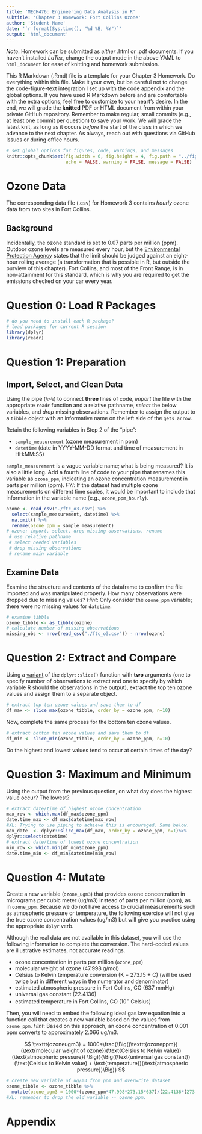 ```yaml
---
title: 'MECH476: Engineering Data Analysis in R'
subtitle: 'Chapter 3 Homework: Fort Collins Ozone' 
author: 'Student Name'
date: '`r format(Sys.time(), "%d %B, %Y")`'
output: 'html_document'
---
```


*Note*: Homework can be submitted as *either* .html or .pdf documents.
If you haven't installed $LaTex$, change the output mode in the above
YAML to `html_document` for ease of knitting and homework submission. 

This R Markdown (.Rmd) file is a template for your Chapter 3 Homework. Do 
everything within this file. Make it your own, but be careful not to change
the code-figure-text integration I set up with the code appendix and the 
global options. If you have used R Markdown before and are comfortable with the
extra options, feel free to customize to your heart's desire. In the end,
we will grade the **knitted** PDF or HTML document from within your private
GitHub repository. Remember to make regular, small commits (e.g., at least one
commit per question) to save your work. We will grade the latest knit, as long
as it occurs *before* the start of the class in which we advance to the next
chapter. As always, reach out with questions via GitHub Issues or during
office hours.

```r
# set global options for figures, code, warnings, and messages
knitr::opts_chunk$set(fig.width = 6, fig.height = 4, fig.path = "../figs/",
                      echo = FALSE, warning = FALSE, message = FALSE)
```

# Ozone Data

The corresponding data file (.csv) for Homework 3 contains *hourly* ozone data
from two sites in Fort Collins. 

## Background

Incidentally, the ozone standard is set to 0.07 parts per million (ppm).
Outdoor ozone levels are measured every hour, but the [Environmental Protection Agency](https://www.epa.gov/criteria-air-pollutants/naaqs-table) states that
the limit should be judged against an eight-hour rolling average (a
transformation that is possible in R, but outside the purview of this chapter).
Fort Collins, and most of the Front Range, is in non-attainment for this
standard, which is why you are required to get the emissions checked on your
car every year.

# Question 0: Load R Packages

```r
# do you need to install each R package?
# load packages for current R session
library(dplyr)
library(readr)
```

# Question 1: Preparation

## Import, Select, and Clean Data

Using the pipe (`%>%`) to connect **three** lines of code, *import* the file
with the appropriate `readr` function and a relative pathname, *select* the
below variables, and *drop* missing observations. Remember to assign the
output to a `tibble` object with an informative name on the left side of the
`gets arrow`.

Retain the following variables in Step 2 of the "pipe": 

- `sample_measurement` (ozone measurement in ppm)
- `datetime` (date in YYYY-MM-DD format and time of measurement in HH:MM:SS)

`sample_measurement` is a vague variable name; what is being measured? It is 
also a little long. Add a fourth line of code to your pipe that renames this
variable as `ozone_ppm`, indicating an ozone concentration measurement in parts
per million (ppm). *FYI*: If the dataset had multiple ozone measurements on
different time scales, it would be important to include that information in the
variable name (e.g., `ozone_ppm_hourly`). 

```r
ozone <- read_csv("./ftc_o3.csv") %>%
  select(sample_measurement, datetime) %>%
  na.omit() %>%
  rename(ozone_ppm = sample_measurement)
# ozone: import, select, drop missing observations, rename
 # use relative pathname
 # select needed variables 
 # drop missing observations
 # rename main variable
```

## Examine Data

Examine the structure and contents of the dataframe to confirm the file
imported and was manipulated properly. How many observations were dropped due
to missing values? *Hint*: Only consider the `ozone_ppm` variable; there
were no missing values for `datetime`.

```r
# examine tibble
ozone_tibble <- as_tibble(ozone)
# calculate number of missing observations
missing_obs <- nrow(read_csv("./ftc_o3.csv")) - nrow(ozone)
```

# Question 2: Extract and Compare

Using a [variant](https://dplyr.tidyverse.org/reference/slice.html) of the
`dplyr::slice()` function with **two** arguments (one to specify number of
observations to extract and one to specify by which variable R should the
observations in the output), extract the top ten ozone values and assign them
to a separate object. 

```r
# extract top ten ozone values and save them to df
df_max <- slice_max(ozone_tibble, order_by = ozone_ppm, n=10)
```

Now, complete the same process for the bottom ten ozone values.

```r
# extract bottom ten ozone values and save them to df
df_min <- slice_min(ozone_tibble, order_by = ozone_ppm, n=10)
```

Do the highest and lowest values tend to occur at certain times of the day? 

# Question 3: Maximum and Minimum

Using the output from the previous question, on what day does the highest value
occur? The lowest?

```r
# extract date/time of highest ozone concentration
max_row <- which.max(df_max$ozone_ppm)
date.time_max <- df_max$datetime[max_row]
#XL: Trying to use piping to achieve this is encouraged. Same below.
max_date  <- dplyr::slice_max(df_max, order_by = ozone_ppm, n=1)%>%
dplyr::select(datetime)
# extract date/time of lowest ozone concentration
min_row <- which.min(df_min$ozone_ppm)
date.time_min <- df_min$datetime[min_row]
```

# Question 4: Mutate

Create a new variable (`ozone_ugm3`) that provides ozone concentration in
micrograms per cubic meter (ug/m3) instead of parts per million (ppm), as
in `ozone_ppm`. Because we do not have access to crucial measurements such as 
atmospheric pressure or temperature, the following exercise will not give 
the true ozone concentration values (ug/m3) but will give you practice using
the appropriate `dplyr` verb. 

Although the real data are not available in this dataset, you will use the
following information to complete the conversion. The hard-coded values are
illustrative estimates, not accurate readings.

- ozone concentration in parts per million (`ozone_ppm`)
- molecular weight of ozone (47.998 g/mol)
- Celsius to Kelvin temperature conversion (K = 273.15 + C) (will be used twice but in different ways in the numerator and denominator)
- estimated atmospheric pressure in Fort Collins, CO (637 mmHg)
- universal gas constant (22.4136)
- estimated temperature in Fort Collins, CO (10$^\circ$ Celsius)

Then, you will need to embed the following ideal gas law equation into a
function call that creates a new variable based on the values from `ozone_ppm`.
*Hint*: Based on this approach, an ozone concentration of 0.001 ppm converts
to approximately 2.066 ug/m3.

$$ 
\texttt{ozoneugm3} = 1000*\frac{\Big((\texttt{ozoneppm})(\text{molecular weight of ozone})(\text{Celsius to Kelvin value}) (\text{atmospheric pressure}) \Big)}{\Big((\text{universal gas constant})(\text{Celsius to Kelvin value} + \text{temperature})(\text{atmospheric pressure})\Big)}
$$

```r
# create new variable of ug/m3 from ppm and overwrite dataset
ozone_tibble <- ozone_tibble %>%
  mutate(ozone_ugm3 = 1000*(ozone_ppm*47.998*273.15*637)/(22.4136*(273.15+10)*637))
#XL: remember to drop the old variable -- ozone_ppm.
```

\newpage

# Appendix

```r
```
